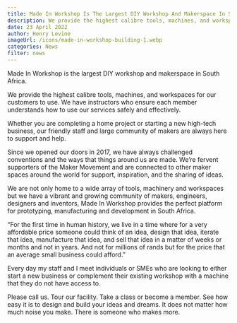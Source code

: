 ```yaml
---
title: Made In Workshop Is The Largest DIY Workshop And Makerspace In South Africa
description: We provide the highest calibre tools, machines, and workspaces for our customers to use. We have instructors who ensure each member understands how to use our services safely and effectively.
date: 23 April 2022
author: Henry Levine
imageUrl: /icons/made-in-workshop-building-1.webp
categories: News
filter: news
---
```


Made In Workshop is the largest DIY workshop and makerspace in South Africa.

We provide the highest calibre tools, machines, and workspaces for our customers to use. We have instructors who ensure each member understands how to use our services safely and effectively.

Whether you are completing a home project or starting a new high-tech business, our friendly staff and large community of makers are always here to support and help.

Since we opened our doors in 2017, we have always challenged conventions and the ways that things around us are made. We’re fervent supporters of the Maker Movement and are connected to other maker spaces around the world for support, inspiration, and the sharing of ideas.

We are not only home to a wide array of tools, machinery and workspaces but we have a vibrant and growing community of makers, engineers, designers and inventors, Made In Workshop provides the perfect platform for prototyping, manufacturing and development in South Africa.

“For the first time in human history, we live in a time where for a very affordable price someone could think of an idea, design that idea, iterate that idea, manufacture that idea, and sell that idea in a matter of weeks or months and not in years. And not for millions of rands but for the price that an average small business could afford.”

Every day my staff and I meet individuals or SMEs who are looking to either start a new business or complement their existing workshop with a machine that they do not have access to.

Please call us. Tour our facility. Take a class or become a member. See how easy it is to design and build your ideas and dreams. It does not matter how much noise you make. There is someone who makes more.
